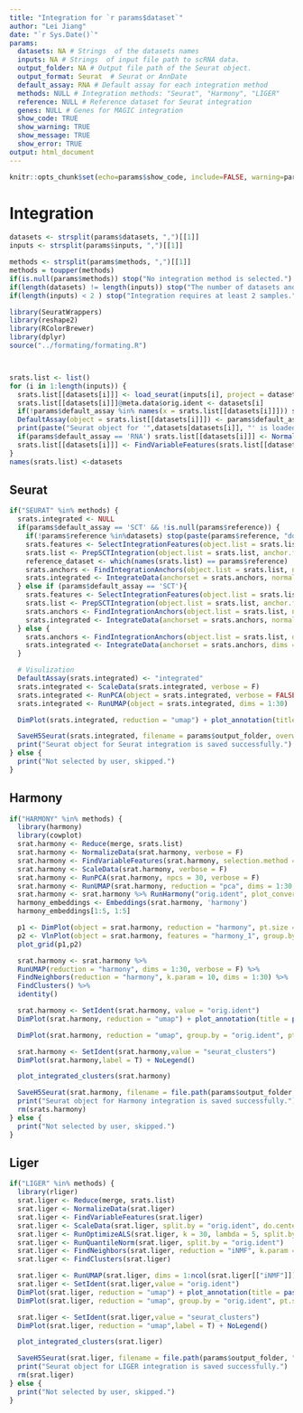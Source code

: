 ```yaml
---
title: "Integration for `r params$dataset`"
author: "Lei Jiang"
date: "`r Sys.Date()`"
params:
  datasets: NA # Strings  of the datasets names
  inputs: NA # Strings  of input file path to scRNA data.
  output_folder: NA # Output file path of the Seurat object.
  output_format: Seurat  # Seurat or AnnDate
  default_assay: RNA # Default assay for each integration method
  methods: NULL # Integration methods: "Seurat", "Harmony", "LIGER"
  reference: NULL # Reference dataset for Seurat integration
  genes: NULL # Genes for MAGIC integration
  show_code: TRUE
  show_warning: TRUE
  show_message: TRUE
  show_error: TRUE
output: html_document
---
```

```r
knitr::opts_chunk$set(echo=params$show_code, include=FALSE, warning=params$show_warning, message=params$show_message)
```
# Integration

```r
datasets <- strsplit(params$datasets, ",")[[1]]
inputs <- strsplit(params$inputs, ",")[[1]]

methods <- strsplit(params$methods, ",")[[1]]
methods = toupper(methods)
if(is.null(params$methods)) stop("No integration method is selected.")
if(length(datasets) != length(inputs)) stop("The number of datasets and files does not match.")
if(length(inputs) < 2 ) stop("Integration requires at least 2 samples.")

library(SeuratWrappers)
library(reshape2)
library(RColorBrewer)
library(dplyr)
source("../formating/formating.R")



srats.list <- list()
for (i in 1:length(inputs)) {
  srats.list[[datasets[i]]] <- load_seurat(inputs[i], project = datasets[i])
  srats.list[[datasets[i]]]@meta.data$orig.ident <- datasets[i]
  if(!params$default_assay %in% names(x = srats.list[[datasets[i]]])) stop(paste(params$default_assay, "does not exist."))
  DefaultAssay(object = srats.list[[datasets[i]]]) <- params$default_assay
  print(paste("Seurat object for '",datasets[datasets[i]], "' is loaded and default assay is set to", params$default_assay, "."))
  if(params$default_assay == 'RNA') srats.list[[datasets[i]]] <- NormalizeData(srats.list[[datasets[i]]], verbose = F)
  srats.list[[datasets[i]]] <- FindVariableFeatures(srats.list[[datasets[i]]], selection.method = "vst", nfeatures = 2000, verbose = F)
}
names(srats.list) <-datasets

```
## Seurat

```r
if("SEURAT" %in% methods) {
  srats.integrated <- NULL
  if(params$default_assay == 'SCT' && !is.null(params$reference)) {
    if(!params$reference %in%datasets) stop(paste(params$reference, "does not exist."))
    srats.features <- SelectIntegrationFeatures(object.list = srats.list, nfeatures = 3000) 
    srats.list <- PrepSCTIntegration(object.list = srats.list, anchor.features = srats.features, verbose = FALSE) 
    reference_dataset <- which(names(srats.list) == params$reference)
    srats.anchors <- FindIntegrationAnchors(object.list = srats.list, normalization.method = "SCT", anchor.features = srats.features, reference = reference_dataset)
    srats.integrated <- IntegrateData(anchorset = srats.anchors, normalization.method = "SCT")
  } else if (params$default_assay == 'SCT'){
    srats.features <- SelectIntegrationFeatures(object.list = srats.list, nfeatures = 3000) 
    srats.list <- PrepSCTIntegration(object.list = srats.list, anchor.features = srats.features, verbose = FALSE) 
    srats.anchors <- FindIntegrationAnchors(object.list = srats.list, normalization.method = "SCT", anchor.features = srats.features)
    srats.integrated <- IntegrateData(anchorset = srats.anchors, normalization.method = "SCT")
  } else {
    srats.anchors <- FindIntegrationAnchors(object.list = srats.list, dims = 1:30)
    srats.integrated <- IntegrateData(anchorset = srats.anchors, dims = 1:30)
  }

  # Visulization
  DefaultAssay(srats.integrated) <- "integrated"
  srats.integrated <- ScaleData(srats.integrated, verbose = F)
  srats.integrated <- RunPCA(object = srats.integrated, verbose = FALSE) 
  srats.integrated <- RunUMAP(object = srats.integrated, dims = 1:30) 

  DimPlot(srats.integrated, reduction = "umap") + plot_annotation(title = paste(sapply(datasets, paste, collapse = ":"), collapse = ", "), " after Seurat integration")

  SaveH5Seurat(srats.integrated, filename = params$output_folder, overwrite = TRUE, verbose = FALSE)
  print("Seurat object for Seurat integration is saved successfully.")
} else {
  print("Not selected by user, skipped.")
}
```
## Harmony

```r
if("HARMONY" %in% methods) {
  library(harmony)
  library(cowplot)
  srat.harmony <- Reduce(merge, srats.list)
  srat.harmony <- NormalizeData(srat.harmony, verbose = F)
  srat.harmony <- FindVariableFeatures(srat.harmony, selection.method = "vst", nfeatures = 2000, verbose = F)
  srat.harmony <- ScaleData(srat.harmony, verbose = F)
  srat.harmony <- RunPCA(srat.harmony, npcs = 30, verbose = F)
  srat.harmony <- RunUMAP(srat.harmony, reduction = "pca", dims = 1:30, verbose = F)
  srat.harmony <- srat.harmony %>% RunHarmony("orig.ident", plot_convergence = T)
  harmony_embeddings <- Embeddings(srat.harmony, 'harmony')
  harmony_embeddings[1:5, 1:5]

  p1 <- DimPlot(object = srat.harmony, reduction = "harmony", pt.size = .1, group.by = "orig.ident") + NoLegend()
  p2 <- VlnPlot(object = srat.harmony, features = "harmony_1", group.by = "orig.ident", pt.size = .1) + NoLegend()
  plot_grid(p1,p2)

  srat.harmony <- srat.harmony %>% 
  RunUMAP(reduction = "harmony", dims = 1:30, verbose = F) %>% 
  FindNeighbors(reduction = "harmony", k.param = 10, dims = 1:30) %>% 
  FindClusters() %>% 
  identity()

  srat.harmony <- SetIdent(srat.harmony, value = "orig.ident")
  DimPlot(srat.harmony, reduction = "umap") + plot_annotation(title = paste(sapply(datasets, paste, collapse = ":"), collapse = ", "), " after Harmony integration")

  DimPlot(srat.harmony, reduction = "umap", group.by = "orig.ident", pt.size = .1, split.by = 'orig.ident') + NoLegend()

  srat.harmony <- SetIdent(srat.harmony,value = "seurat_clusters")
  DimPlot(srat.harmony,label = T) + NoLegend()

  plot_integrated_clusters(srat.harmony)

  SaveH5Seurat(srat.harmony, filename = file.path(params$output_folder, "harmony_integrated.h5Seurat", fsep = '/'), overwrite = TRUE, verbose = FALSE)
  print("Seurat object for Harmony integration is saved successfully.")
  rm(srats.harmony)
} else {
  print("Not selected by user, skipped.")
}
```
## Liger

```r
if("LIGER" %in% methods) {
  library(rliger)
  srat.liger <- Reduce(merge, srats.list)
  srat.liger <- NormalizeData(srat.liger)
  srat.liger <- FindVariableFeatures(srat.liger)
  srat.liger <- ScaleData(srat.liger, split.by = "orig.ident", do.center = F)
  srat.liger <- RunOptimizeALS(srat.liger, k = 30, lambda = 5, split.by = "orig.ident") ## this one takes a while
  srat.liger <- RunQuantileNorm(srat.liger, split.by = "orig.ident")
  srat.liger <- FindNeighbors(srat.liger, reduction = "iNMF", k.param = 10, dims = 1:30)
  srat.liger <- FindClusters(srat.liger)

  srat.liger <- RunUMAP(srat.liger, dims = 1:ncol(srat.liger[["iNMF"]]), reduction = "iNMF", verbose = F)
  srat.liger <- SetIdent(srat.liger,value = "orig.ident")
  DimPlot(srat.liger, reduction = "umap") + plot_annotation(title = paste(sapply(datasets, paste, collapse = ":"), collapse = ", "), " after LIGER integration")
  DimPlot(srat.liger, reduction = "umap", group.by = "orig.ident", pt.size = .1, split.by = 'orig.ident') + NoLegend()

  srat.liger <- SetIdent(srat.liger,value = "seurat_clusters")
  DimPlot(srat.liger, reduction = "umap",label = T) + NoLegend()

  plot_integrated_clusters(srat.liger)

  SaveH5Seurat(srat.liger, filename = file.path(params$output_folder, "liger_integrated.h5Seurat", fsep = '/'), overwrite = TRUE, verbose = FALSE)
  print("Seurat object for LIGER integration is saved successfully.")
  rm(srat.liger)
} else {
  print("Not selected by user, skipped.")
}
```

